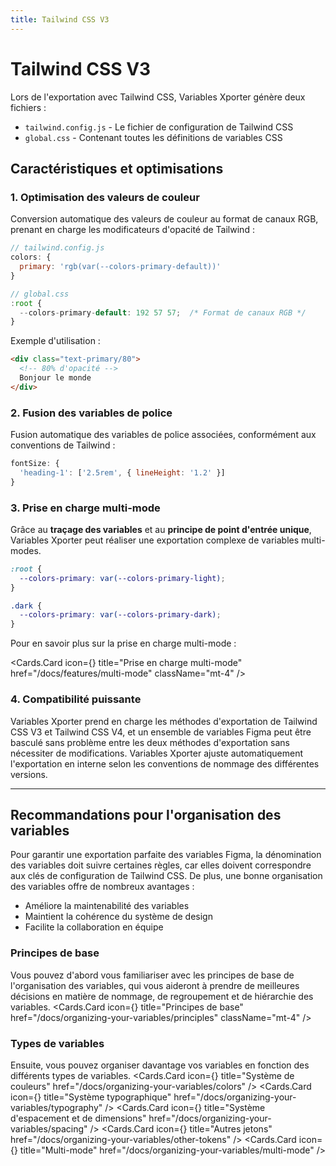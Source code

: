 ```yaml
---
title: Tailwind CSS V3
---
```



# Tailwind CSS V3

Lors de l'exportation avec Tailwind CSS, Variables Xporter génère deux fichiers :

- `tailwind.config.js` - Le fichier de configuration de Tailwind CSS
- `global.css` - Contenant toutes les définitions de variables CSS

## Caractéristiques et optimisations

### 1. Optimisation des valeurs de couleur

Conversion automatique des valeurs de couleur au format de canaux RGB, prenant en charge les modificateurs d'opacité de Tailwind :

```js
// tailwind.config.js
colors: {
  primary: 'rgb(var(--colors-primary-default))'
}

// global.css
:root {
  --colors-primary-default: 192 57 57;  /* Format de canaux RGB */
}
```

Exemple d'utilisation :

```html
<div class="text-primary/80">
  <!-- 80% d'opacité -->
  Bonjour le monde
</div>
```

### 2. Fusion des variables de police

Fusion automatique des variables de police associées, conformément aux conventions de Tailwind :

```js
fontSize: {
  'heading-1': ['2.5rem', { lineHeight: '1.2' }]
}
```

### 3. Prise en charge multi-mode

Grâce au **traçage des variables** et au **principe de point d'entrée unique**, Variables Xporter peut réaliser une exportation complexe de variables multi-modes.

```css
:root {
  --colors-primary: var(--colors-primary-light);
}

.dark {
  --colors-primary: var(--colors-primary-dark);
}
```

Pour en savoir plus sur la prise en charge multi-mode :

  <Cards.Card
    icon={<Columns3/>}
    title="Prise en charge multi-mode"
    href="/docs/features/multi-mode"
    className="mt-4"
  />

### 4. Compatibilité puissante

Variables Xporter prend en charge les méthodes d'exportation de Tailwind CSS V3 et Tailwind CSS V4, et un ensemble de variables Figma peut être basculé sans problème entre les deux méthodes d'exportation sans nécessiter de modifications. Variables Xporter ajuste automatiquement l'exportation en interne selon les conventions de nommage des différentes versions.

---

## Recommandations pour l'organisation des variables

Pour garantir une exportation parfaite des variables Figma, la dénomination des variables doit suivre certaines règles, car elles doivent correspondre aux clés de configuration de Tailwind CSS. De plus, une bonne organisation des variables offre de nombreux avantages :

- Améliore la maintenabilité des variables
- Maintient la cohérence du système de design
- Facilite la collaboration en équipe

### Principes de base

Vous pouvez d'abord vous familiariser avec les principes de base de l'organisation des variables, qui vous aideront à prendre de meilleures décisions en matière de nommage, de regroupement et de hiérarchie des variables.
  <Cards.Card
    icon={<BookOpenCheck />}
    title="Principes de base"
    href="/docs/organizing-your-variables/principles"
    className="mt-4"
  />

### Types de variables

Ensuite, vous pouvez organiser davantage vos variables en fonction des différents types de variables.
<Cards>
  <Cards.Card
    icon={<Palette />}
    title="Système de couleurs"
    href="/docs/organizing-your-variables/colors"
  />
  <Cards.Card
    icon={<Type />}
    title="Système typographique"
    href="/docs/organizing-your-variables/typography"
  />
  <Cards.Card
    icon={<Ruler />}
    title="Système d'espacement et de dimensions"
    href="/docs/organizing-your-variables/spacing"
  />
  <Cards.Card
    icon={<Box/>}
    title="Autres jetons"
    href="/docs/organizing-your-variables/other-tokens"
  />
  <Cards.Card
    icon={<Columns3 />}
    title="Multi-mode"
    href="/docs/organizing-your-variables/multi-mode"
  />
</Cards>
